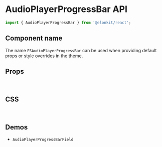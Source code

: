 
<Meta title="Components API/AudioPlayerProgressBar" />

# AudioPlayerProgressBar API

```js
import { AudioPlayerProgressBar } from '@elonkit/react';
```

## Component name

The name `ESAudioPlayerProgressBar` can be used when providing default props or style overrides in the theme.

## Props

<TableInterface name="AudioPlayerProgressBarProps" variant="props" />

<br />

## CSS

<TableInterface name="AudioPlayerProgressBarClasses" variant="css" />

<br />

## Demos

<ul>
  <li>
    <LinkTo kind="components-AudioPlayerProgressBarField" story="demo">
      <code>AudioPlayerProgressBarField</code>
    </LinkTo>
  </li>
</ul>
